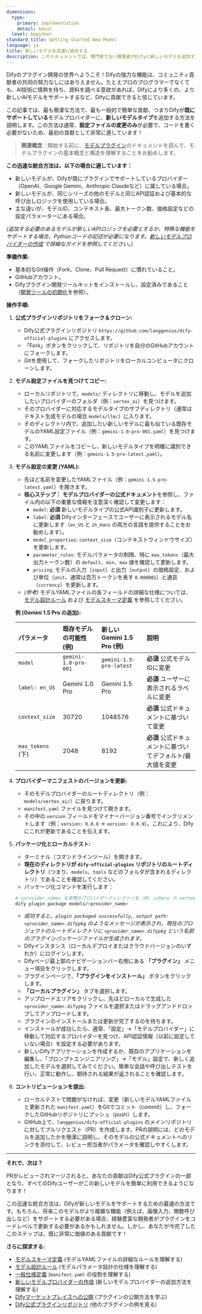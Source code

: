 ```yaml
---
dimensions:
  type:
    primary: implementation
    detail: basic
  level: beginner
standard_title: Getting Started New Model
language: ja
title: 新しいモデルを迅速に統合する
description: このドキュメントでは、専門家でない開発者がDifyに新しいモデルを追加する方法を説明します。既存のモデルプロバイダーに設定ファイルを変更することで新しいモデルタイプを追加することに焦点を当てています。リポジトリのフォーク、モデル設定のコピーと変更、プロバイダーバージョンの更新、ローカルテスト、およびコントリビューションの提出までの完全なプロセスを含みます。
---
```


Difyのプラグイン開発の世界へようこそ！Difyの強力な機能は、コミュニティ貢献者の共同の努力なしにはありえません。たとえプロのプログラマーでなくても、AI技術に情熱を持ち、資料を調べる意欲があれば、Difyにより多くの、より新しいAIモデルをサポートするなど、Difyに貢献できると信じています。

この記事では、最も簡潔な方法で、最も一般的で簡単な貢献、つまりDifyが**既にサポートしている**モデルプロバイダーに、**新しいモデルタイプ**を追加する方法を説明します。この方法は通常、**設定ファイルの変更のみ**が必要で、コードを書く必要がないため、最初の貢献として非常に適しています！

> **関連概念**：開始する前に、[モデルプラグイン](/plugin-dev-ja/0131-model-plugin-introduction.ja)のドキュメントを読んで、モデルプラグインの基本概念と構造を理解することをお勧めします。

**この迅速な統合方法は、以下の場合に適しています：**

- 新しいモデルが、Difyが既にプラグインでサポートしているプロバイダー（OpenAI、Google Gemini、Anthropic Claudeなど）に属している場合。
- 新しいモデルが、同じシリーズの他のモデルと同じAPI認証および基本的な呼び出しロジックを使用している場合。
- 主な違いが、モデルID、コンテキスト長、最大トークン数、価格設定などの設定パラメーターにある場合。

_(追加する必要のあるモデルが新しいAPIロジックを必要とするか、特殊な機能をサポートする場合、Pythonコードの記述が必要になります。[新しいモデルプロバイダーの作成](/plugin-dev-ja/0222-creating-new-model-provider) で詳細なガイドを参照してください。)_

**準備作業:**

- 基本的なGit操作（Fork、Clone、Pull Request）に慣れていること。
- GitHubアカウント。
- Difyプラグイン開発ツールキットをインストールし、設定済みであること（[開発ツールの初期化](/plugin-dev-ja/0221-initialize-development-tools)を参照）。

**操作手順:**

1.  **公式プラグインリポジトリをフォーク＆クローン:**

    - Dify公式プラグインリポジトリ `https://github.com/langgenius/dify-official-plugins` にアクセスします。
    - 「Fork」ボタンをクリックして、リポジトリを自分のGitHubアカウントにフォークします。
    - Gitを使用して、フォークしたリポジトリをローカルコンピュータにクローンします。

2.  **モデル設定ファイルを見つけてコピー:**

    - ローカルリポジトリで、`models/` ディレクトリに移動し、モデルを追加したいプロバイダーのフォルダ（例：`vertex_ai`）を見つけます。
    - そのプロバイダーに対応するモデルタイプのサブディレクトリ（通常はテキスト生成モデルの場合 `models/llm/`）に入ります。
    - そのディレクトリ内で、追加したい新しいモデルに最も似ている既存モデルのYAML設定ファイル（例：`gemini-1.0-pro-001.yaml`）を見つけます。
    - このYAMLファイルをコピーし、新しいモデルタイプを明確に識別できる名前に変更します（例：`gemini-1.5-pro-latest.yaml`）。

3.  **モデル設定の変更 (YAML):**

    - 先ほど名前を変更したYAMLファイル（例：`gemini-1.5-pro-latest.yaml`）を開きます。
    - **核心ステップ：** **モデルプロバイダーの公式ドキュメント**を参照し、ファイル内の以下の重要な情報を注意深く確認して変更します：
        - `model`: **必須** 新しいモデルタイプの公式API識別子に更新します。
        - `label`: **必須** Difyインターフェースでユーザーに表示されるモデル名に更新します（`en_US` と `zh_Hans` の両方の言語を提供することをお勧めします）。
        - `model_properties`: `context_size`（コンテキストウィンドウサイズ）を更新します。
        - `parameter_rules`: モデルパラメータの制限、特に `max_tokens`（最大出力トークン数）の `default`、`min`、`max` 値を確認して更新します。
        - `pricing`: モデルの入力（`input`）と出力（`output`）の価格設定、および単位（`unit`、通常は百万トークンを表す `0.000001`）と通貨（`currency`）を更新します。
    - _(参考)_ モデルYAMLファイルの各フィールドの詳細な仕様については、[モデル設計ルール](/plugin-dev-ja/0411-model-designing-rules) および [モデルスキーマ定義](/plugin-dev-ja/0412-model-schema) を参照してください。

    **例 (Gemini 1.5 Pro の追加):**

    | パラメータ        | 既存モデルの可能性 (例) | 新しい Gemini 1.5 Pro (例) | 説明                                           |
    | :---------------- | :------------------- | :----------------------- | :--------------------------------------------- |
    | `model`           | `gemini-1.0-pro-001` | `gemini-1.5-pro-latest`  | **必須** 公式モデルIDに変更                  |
    | `label: en_US`    | Gemini 1.0 Pro       | Gemini 1.5 Pro           | **必須** ユーザーに表示されるラベルに変更            |
    | `context_size`    | 30720                | 1048576                  | **必須** 公式ドキュメントに基づいて変更            |
    | `max_tokens` (下) | 2048                 | 8192                     | **必須** 公式ドキュメントに基づいてデフォルト/最大値を変更 |

4.  **プロバイダーマニフェストのバージョンを更新:**

    - そのモデルプロバイダーのルートディレクトリ（例：`models/vertex_ai/`）に戻ります。
    - `manifest.yaml` ファイルを見つけて開きます。
    - その中の `version` フィールドをマイナーバージョン番号でインクリメントします（例：`version: 0.0.8` -> `version: 0.0.9`）。これにより、Difyにこれが更新であることを伝えます。

5.  **パッケージ化とローカルテスト:**

    - ターミナル（コマンドラインツール）を開きます。
    - **現在のディレクトリが `dify-official-plugins` リポジトリのルートディレクトリ**（つまり、`models`、`tools` などのフォルダが含まれるディレクトリ）であることを確認してください。
    - パッケージ化コマンドを実行します：

    ```bash
    # <provider_name> を実際のプロバイダーディレクトリ名（例: cohere や vertex_ai）に置き換えます
    dify plugin package models/<provider_name>
    ```

    - _成功すると、`plugin packaged successfully, output path: <provider_name>.difypkg` のようなメッセージが表示され、現在のプロジェクトのルートディレクトリに `<provider_name>.difypkg` という名前のプラグインパッケージファイルが生成されます。_
    - Difyインスタンス（ローカルデプロイまたはクラウドバージョンのいずれか）にログインします。
    - Difyページ最上部のナビゲーションバー右側にある **「プラグイン」** メニュー項目をクリックします。
    - プラグインページで、**「プラグインをインストール」** ボタンをクリックします。
    - **「ローカルプラグイン」** タブを選択します。
    - アップロードエリアをクリックし、先ほどローカルで生成した `<provider_name>.difypkg` ファイルを選択またはドラッグアンドドロップしてアップロードします。
    - プラグインのインストールまたは更新が完了するのを待ちます。
    - インストールが成功したら、通常、「設定」->「モデルプロバイダー」に移動して対応するプロバイダーを見つけ、API認証情報（以前に設定していない場合）を設定する必要があります。
    - 新しいDifyアプリケーションを作成するか、既存のアプリケーションを編集し、「プロンプトエンジニアリング」->「モデル」設定で、新しく追加したモデルを選択してみてください。簡単な会話や呼び出しテストを行い、正常に動作し、期待される結果が返されることを確認します。

6.  **コントリビューションを提出:**
    - ローカルテストで問題がなければ、変更（新しいモデルYAMLファイルと更新された `manifest.yaml`）をGitでコミット（commit）し、フォークしたGitHubリポジトリにプッシュ（push）します。
    - GitHub上で、`langgenius/dify-official-plugins` のメインリポジトリに対してプルリクエスト（PR）を作成します。PRの説明には、どのモデルを追加したかを簡潔に説明し、そのモデルの公式ドキュメントへのリンクを添付して、レビュー担当者がパラメータを確認しやすくします。

---

**それで、次は？**

PRがレビューされマージされると、あなたの貢献はDify公式プラグインの一部となり、すべてのDifyユーザーがこの新しいモデルを簡単に利用できるようになります！

この迅速な統合方法は、Difyが新しいモデルをサポートするための最速の方法です。もちろん、将来このモデルがより複雑な機能（例えば、画像入力、関数呼び出しなど）をサポートする必要がある場合、経験豊富な開発者がプラグインをコードレベルで更新する必要があるかもしれません。しかし、あなたが今完了したこのステップは、既に非常に価値のある貢献です！

**さらに探求する:**

- [モデルスキーマ定義](/plugin-dev-ja/0412-model-schema) (モデルYAMLファイルの詳細なルールを理解する)
- [モデル設計ルール](/plugin-dev-ja/0411-model-designing-rules) (モデルパラメータ設計の仕様を理解する)
- [一般仕様定義](/plugin-dev-ja/0411-general-specifications) (`manifest.yaml` の役割を理解する)
- [新しいモデルプロバイダーの作成](/plugin-dev-ja/0222-creating-new-model-provider) (新しいモデルプロバイダーの追加方法を理解する)
- [Difyマーケットプレイスへの公開](/plugin-dev-ja/0322-release-to-dify-marketplace) (プラグインの公開方法を学ぶ)
- [Dify公式プラグインリポジトリ](https://github.com/langgenius/dify-official-plugins) (他のプラグインの例を見る)
